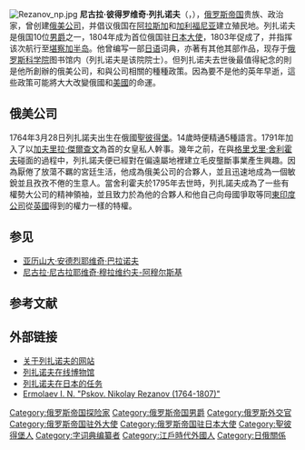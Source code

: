 [[File:Rezanov_np.jpg|thumb]]
'''尼古拉·彼得罗维奇·列扎诺夫'''（{{lang-ru|Николай Петрович Резанов}}，{{bd|1764年||1807年|catIdx=R}}），[[俄罗斯帝国|俄罗斯帝国]]贵族、政治家，曾创建[[俄美公司|俄美公司]]，并倡议俄国在[[阿拉斯加|阿拉斯加]]和[[加利福尼亚|加利福尼亚]]建立殖民地。列扎诺夫是俄国10位[[男爵|男爵]]之一，1804年成为首位俄国驻[[日本|日本]][[大使|大使]]，1803年促成了{{link-en|俄罗斯第一次环球航行|First Russian circumnavigation|俄国第一次环球航行}}，并指挥该次航行至[[堪察加半岛|堪察加半岛]]。他曾编写一部[[日语|日语]]词典，亦著有其他其部作品，现存于[[俄罗斯科学院|俄罗斯科学院]]图书馆内（列扎诺夫是该院院士）。但列扎诺夫去世後最值得紀念的則是他所創辦的俄美公司，和與公司相關的種種政策。因為要不是他的英年早逝，這些政策可能將大大改變俄國和[[美國|美國]]的命運。

==俄美公司==
1764年3月28日列扎諾夫出生在俄國[[聖彼得堡|聖彼得堡]]。14歲時便精通5種語言。1791年加入了以[[加夫里拉·傑爾查文|加夫里拉·傑爾查文]]為首的女皇私人幹事。幾年之前，在與[[格里戈里·舍利霍夫|格里戈里·舍利霍夫]]碰面的過程中，列扎諾夫便已經對在偏遠屬地裡建立毛皮壟斷事業產生興趣。因為厭倦了放蕩不羈的宮廷生活，他成為俄美公司的合夥人，並且迅速地成為一個敏銳並且孜孜不倦的生意人。當舍利霍夫於1795年去世時，列扎諾夫成為了一些有權勢大公司的精神領袖，並且致力於為他的合夥人和他自己向母國爭取等同[[東印度公司|東印度公司]]從[[英國|英國]]得到的權力一樣的特權。

==参见==
*[[亚历山大·安德烈耶维奇·巴拉诺夫|亚历山大·安德烈耶维奇·巴拉诺夫]]
*[[尼古拉·尼古拉耶维奇·穆拉维约夫-阿穆尔斯基|尼古拉·尼古拉耶维奇·穆拉维约夫-阿穆尔斯基]]

==参考文献==
{{1911}}

==外部链接 ==
* [http://rezanov.krasu.ru/eng/time/opinions.php 关于列扎诺夫的网站] {{Wayback|url=http://rezanov.krasu.ru/eng/time/opinions.php |date=20061010211103 }}
* [https://web.archive.org/web/20120111013247/http://rezanov.kkr.ru/biogr.htm 列扎诺夫在线博物馆]
* [https://web.archive.org/web/20051220143049/http://www.sakhalin.ru/Engl/Region/book/early_19th.htm 列扎诺夫在日本的任务]
* [https://archive.is/20121205064209/http://derjava.pskov.ru/cat/cattema/catcattemaall/catcattemaallb/catcattemaallbrez/1800/ Еrmolaev I. N. "Pskov. Nikolay Rezanov (1764-1807)"]

{{Authority control}}
{{DEFAULTSORT:Резанов, Николай Петрович}}
[[Category:俄罗斯帝国探险家|Category:俄罗斯帝国探险家]]
[[Category:俄罗斯帝国男爵|Category:俄罗斯帝国男爵]]
[[Category:俄罗斯外交官|Category:俄罗斯外交官]]
[[Category:俄罗斯帝国驻外大使|Category:俄罗斯帝国驻外大使]]
[[Category:俄罗斯帝国驻日本大使|Category:俄罗斯帝国驻日本大使]]
[[Category:聖彼得堡人|Category:聖彼得堡人]]
[[Category:字词典编纂者|Category:字词典编纂者]]
[[Category:江戶時代外國人|Category:江戶時代外國人]]
[[Category:日俄關係|Category:日俄關係]]